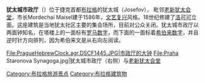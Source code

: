 '''犹太城市政厅'''（{{lang-cs|Židovská radnice}}）位于捷克首都[[布拉格|布拉格]]的犹太城（Josefov），<!-- Ulica rabínské (now Judengasse)， -->毗邻[[老新犹太会堂|老新犹太会堂]]，市长Mordechai Maisel建于1586年，[[文艺复兴|文艺复兴]]风格。18世纪修建了[[洛可可|洛可可]]立面。这座建筑是当地犹太社区主要的集会场所，目前对公众关闭。犹太城市政厅以两面钟知名，在塔楼上的一面标有[[罗马数字|罗马数字]]，而下面的一面标着[[希伯来数字|希伯来数字]]，并且逆时针方向排列，因为希伯来文是从右向左阅读。

<gallery>

File:PragueHebrewClock.agr.DSCF1445.JPG|市政厅的大钟
File:Praha Staronova Synagoga.jpg|犹太城市政厅（右侧）与[[老新犹太会堂|老新犹太会堂]]
</gallery>
{{coord|50|05|22|N|14|25|07|E|display=title|type:city(100)_source:dewiki}}

[[Category:布拉格旅游景点|Category:布拉格旅游景点]]
[[Category:布拉格建筑物|Category:布拉格建筑物]]